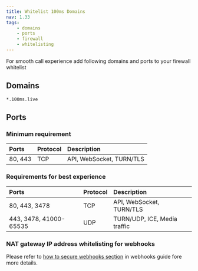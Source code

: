 ```yaml
---
title: Whitelist 100ms Domains
nav: 1.33
tags:
    - domains
    - ports
    - firewall
    - whitelisting
---
```


For smooth call experience add following domains and ports to your firewall whitelist

## Domains

`*.100ms.live`

## Ports

### Minimum requirement

| Ports   | Protocol | Description              |
| :------ | :------- | :----------------------- |
| 80, 443 | TCP      | API, WebSocket, TURN/TLS |

### Requirements for best experience

| Ports                  | Protocol | Description                  |
| :--------------------- | :------- | :--------------------------- |
| 80, 443, 3478          | TCP      | API, WebSocket, TURN/TLS     |
| 443, 3478, 41000-65535 | UDP      | TURN/UDP, ICE, Media traffic |

### NAT gateway IP address whitelisting for webhooks

Please refer to [how to secure webhooks section](/server-side/v2/introduction/webhook#how-to-secure-webhooks) in webhooks guide fore more details.
